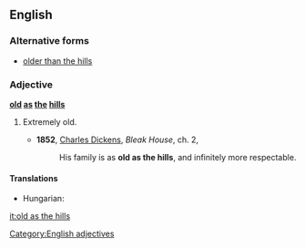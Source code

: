 ==English==

===Alternative forms===
* [[older than the hills]]

===Adjective===
'''[[old]] [[as]] [[the]] [[hills]]'''

# {{simile}} Extremely old.
#*'''1852''', [[w:Charles_Dickens|Charles Dickens]], ''Bleak House'', ch. 2,
#*:His family is as '''old as the hills''', and infinitely more respectable.

====Translations====
{{trans-top|extremely old}}
* Hungarian: {{t|hu|vén, mint az országút}}
{{trans-mid}}
{{trans-bottom}}

[[Category:English adjectives]]

[[it:old as the hills]]